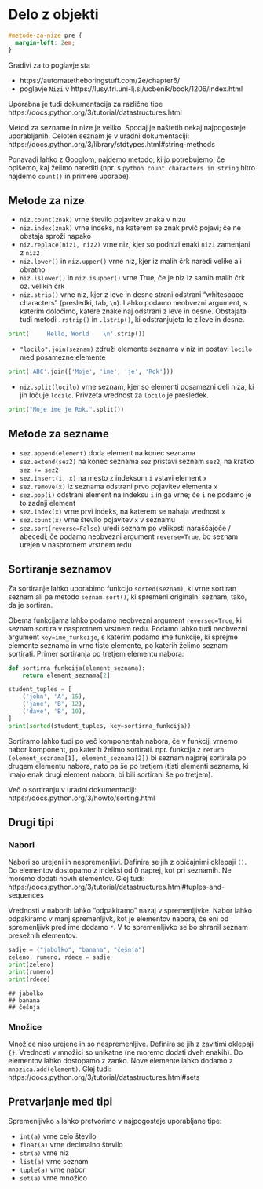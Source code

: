 # Delo z objekti

```css
#metode-za-nize pre {
  margin-left: 2em;
}
```

Gradivi za to poglavje sta

- https://automatetheboringstuff.com/2e/chapter6/ 
- poglavje `Nizi` v https://lusy.fri.uni-lj.si/ucbenik/book/1206/index.html

Uporabna je tudi dokumentacija za različne tipe https://docs.python.org/3/tutorial/datastructures.html

Metod za sezname in nize je veliko. Spodaj je naštetih nekaj najpogosteje uporabljanih. Celoten seznam je v uradni dokumentaciji: https://docs.python.org/3/library/stdtypes.html#string-methods

Ponavadi lahko z Googlom, najdemo metodo, ki jo potrebujemo, če opišemo, kaj želimo 
narediti (npr. s `python count characters in string` hitro najdemo `count()` in primere uporabe).

## Metode za nize

- `niz.count(znak)` vrne število pojavitev znaka v nizu
- `niz.index(znak)` vrne indeks, na katerem se znak prvič pojavi; če ne obstaja sproži napako
- `niz.replace(niz1, niz2)` vrne niz, kjer so podnizi enaki `niz1` zamenjani z `niz2`
- `niz.lower()` in `niz.upper()` vrne niz, kjer iz malih črk naredi velike ali obratno
- `niz.islower()` in `niz.isupper()` vrne True, če je niz iz samih malih črk oz. velikih črk
- `niz.strip()` vrne niz, kjer z leve in desne strani odstrani "whitespace characters" (presledki, tab, `\n`). Lahko podamo neobvezni argument, s katerim določimo, katere znake 
naj odstrani z leve in desne. Obstajata tudi metodi `.rstrip()` in `.lstrip()`, ki odstranjujeta le z leve in desne.
```python
print('    Hello, World    \n'.strip())
```
- `"locilo".join(seznam)` združi elemente seznama v niz in postavi `locilo` 
med posamezne elemente
```python
print('ABC'.join(['Moje', 'ime', 'je', 'Rok']))
```
- `niz.split(locilo)` vrne seznam, kjer so elementi posamezni deli niza, ki jih 
ločuje `locilo`. Privzeta vrednost za `locilo` je presledek.
```python
print("Moje ime je Rok.".split())
```

## Metode za sezname

- `sez.append(element)` doda element na konec seznama
- `sez.extend(sez2)` na konec seznama `sez` pristavi seznam `sez2`, na kratko `sez += sez2`
- `sez.insert(i, x)` na mesto z indeksom `i` vstavi element `x`
- `sez.remove(x)` iz seznama odstrani prvo pojavitev elementa `x`
- `sez.pop(i)` odstrani element na indeksu `i` in ga vrne; če `i` ne podamo je to zadnji element
- `sez.index(x)` vrne prvi indeks, na katerem se nahaja vrednost `x`
- `sez.count(x)` vrne število pojavitev `x` v seznamu
- `sez.sort(reverse=False)` uredi seznam po velikosti naraščajoče / abecedi; če podamo neobvezni argument `reverse=True`, bo seznam urejen v nasprotnem vrstnem redu

## Sortiranje seznamov

Za sortiranje lahko uporabimo funkcijo `sorted(seznam)`, ki vrne sortiran seznam ali pa metodo `seznam.sort()`, ki spremeni originalni seznam, tako, da je sortiran.

Obema funkcijama lahko podamo neobvezni argument `reversed=True`, ki seznam sortira v nasprotnem vrstnem redu. Podamo lahko tudi neobvezni argument `key=ime_funkcije`, s katerim podamo ime funkcije, ki sprejme elemente seznama in vrne tiste elemente, po katerih želimo seznam sortirati. Primer sortiranja po tretjem elementu nabora:

```python
def sortirna_funkcija(element_seznama):
    return element_seznama[2]

student_tuples = [
    ('john', 'A', 15),
    ('jane', 'B', 12),
    ('dave', 'B', 10),
]
print(sorted(student_tuples, key=sortirna_funkcija))
```

Sortiramo lahko tudi po več komponentah nabora, če v funkciji vrnemo nabor komponent, po katerih želimo sortirati. npr. funkcija z `return (element_seznama[1], element_seznama[2])` bi seznam najprej sortirala po drugem elementu nabora, nato pa še po tretjem (tisti elementi seznama, ki imajo enak drugi element nabora, bi bili sortirani še po tretjem).


Več o sortiranju v uradni dokumentaciji: https://docs.python.org/3/howto/sorting.html

## Drugi tipi

### Nabori

Nabori so urejeni in nespremenljivi. Definira se jih z običajnimi oklepaji `()`. Do elementov dostopamo z indeksi od 0 naprej, kot pri seznamih. Ne moremo dodati novih elementov. Glej tudi: https://docs.python.org/3/tutorial/datastructures.html#tuples-and-sequences

Vrednosti v naborih lahko "odpakiramo" nazaj v spremenljivke. Nabor lahko odpakiramo v manj spremenljivk, kot je elementov nabora, če eni od spremenljivk pred ime dodamo `*`. V to spremenljivko se bo shranil seznam presežnih elementov.

```python
sadje = ("jabolko", "banana", "češnja")
zeleno, rumeno, rdece = sadje
print(zeleno)
print(rumeno)
print(rdece)
```

```
## jabolko
## banana
## češnja
```

### Množice

Množice niso urejene in so nespremenljive. Definira se jih z zavitimi oklepaji `{}`. Vrednosti v množici so unikatne (ne moremo dodati dveh enakih). Do elementov lahko dostopamo z zanko. Nove elemente lahko dodamo z `mnozica.add(element)`. Glej tudi: https://docs.python.org/3/tutorial/datastructures.html#sets

## Pretvarjanje med tipi

Spremenljivko `a` lahko pretvorimo v najpogosteje uporabljane tipe:

- `int(a)` vrne celo število
- `float(a)` vrne decimalno število
- `str(a)` vrne niz
- `list(a)` vrne seznam
- `tuple(a)` vrne nabor
- `set(a)` vrne množico
